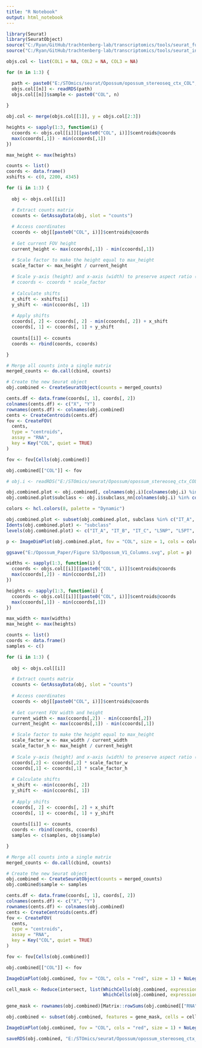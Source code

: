 ```yaml
---
title: "R Notebook"
output: html_notebook
---
```


```r

library(Seurat)
library(SeuratObject)
source("C:/Ryan/GitHub/trachtenberg-lab/transcriptomics/tools/seurat_functions.R")
source("C:/Ryan/GitHub/trachtenberg-lab/transcriptomics/tools/seurat_integration_functions.R")

objs.col <- list(COL1 = NA, COL2 = NA, COL3 = NA)

for (n in 1:3) {

  path <- paste0("E:/STOmics/seurat/Opossum/opossum_stereoseq_ctx_COL", n, "_EXTEXT.rds")
  objs.col[[n]] <- readRDS(path)
  objs.col[[n]]$sample <- paste0("COL", n)
  
}

```


```r

obj.col <- merge(objs.col[[1]], y = objs.col[2:3])

```


```r

heights <- sapply(1:3, function(i) {
  ccoords <- objs.col[[i]][[paste0("COL", i)]]$centroids@coords
  max(ccoords[,1]) - min(ccoords[,1])
})

max_height <- max(heights)

counts <- list()
coords <- data.frame()
xshifts <- c(0, 2200, 4345)

for (i in 1:3) {
  
  obj <- objs.col[[i]]

  # Extract counts matrix
  ccounts <- GetAssayData(obj, slot = "counts")
  
  # Access coordinates
  ccoords <- obj[[paste0("COL", i)]]$centroids@coords
  
  # Get current FOV height
  current_height <- max(ccoords[,1]) - min(ccoords[,1])

  # Scale factor to make the height equal to max_height
  scale_factor <- max_height / current_height
  
  # Scale y-axis (height) and x-axis (width) to preserve aspect ratio (optional)
  # ccoords <- ccoords * scale_factor
  
  # Calculate shifts
  x_shift <- xshifts[i]
  y_shift <- -min(ccoords[, 1])
  
  # Apply shifts
  ccoords[, 2] <- ccoords[, 2] - min(ccoords[, 2]) + x_shift
  ccoords[, 1] <- ccoords[, 1] + y_shift
  
  counts[[i]] <- ccounts
  coords <- rbind(coords, ccoords)

}

# Merge all counts into a single matrix
merged_counts <- do.call(cbind, counts)

# Create the new Seurat object
obj.combined <- CreateSeuratObject(counts = merged_counts)

cents.df <- data.frame(coords[, 1], coords[, 2])
colnames(cents.df) <- c("X", "Y")
rownames(cents.df) <- colnames(obj.combined)
cents <- CreateCentroids(cents.df)
fov <- CreateFOV(
  cents, 
  type = "centroids",
  assay = "RNA",
  key = Key("COL", quiet = TRUE)
)

fov <- fov[Cells(obj.combined)]

obj.combined[["COL"]] <- fov

# obj.i <- readRDS("E:/STOmics/seurat/Opossum/opossum_stereoseq_ctx_COLs_EXT_integrated.rds")

```


```r

obj.combined.plot <- obj.combined[, colnames(obj.i)[colnames(obj.i) %in% colnames(obj.combined)]]
obj.combined.plot$subclass <- obj.i$subclass_nn[colnames(obj.i) %in% colnames(obj.combined)]

colors <- hcl.colors(8, palette = "Dynamic")

obj.combined.plot <- subset(obj.combined.plot, subclass %in% c("IT_A", "IT_B", "IT_C", "IT_D", "L5NP", "L5PT", "L6CT", "L6b"))
Idents(obj.combined.plot) <- "subclass"
levels(obj.combined.plot) <- c("IT_A", "IT_B", "IT_C", "L5NP", "L5PT", "IT_D", "L6CT", "L6b")

p <- ImageDimPlot(obj.combined.plot, fov = "COL", size = 1, cols = colors) + NoLegend()

ggsave("E:/Opossum_Paper/Figure S3/Opossum_V1_Columns.svg", plot = p)

```


```r

widths <- sapply(1:3, function(i) {
  ccoords <- objs.col[[i]][[paste0("COL", i)]]$centroids@coords
  max(ccoords[,2]) - min(ccoords[,2])
})

heights <- sapply(1:3, function(i) {
  ccoords <- objs.col[[i]][[paste0("COL", i)]]$centroids@coords
  max(ccoords[,1]) - min(ccoords[,1])
})

max_width <- max(widths)
max_height <- max(heights)

counts <- list()
coords <- data.frame()
samples <- c()

for (i in 1:3) {
  
  obj <- objs.col[[i]]

  # Extract counts matrix
  ccounts <- GetAssayData(obj, slot = "counts")
  
  # Access coordinates
  ccoords <- obj[[paste0("COL", i)]]$centroids@coords
  
  # Get current FOV width and height
  current_width <- max(ccoords[,2]) - min(ccoords[,2])
  current_height <- max(ccoords[,1]) - min(ccoords[,1])

  # Scale factor to make the height equal to max_height
  scale_factor_w <- max_width / current_width
  scale_factor_h <- max_height / current_height
  
  # Scale y-axis (height) and x-axis (width) to preserve aspect ratio (optional)
  ccoords[,2] <- ccoords[,2] * scale_factor_w
  ccoords[,1] <- ccoords[,1] * scale_factor_h
  
  # Calculate shifts
  x_shift <- -min(ccoords[, 2])
  y_shift <- -min(ccoords[, 1])
  
  # Apply shifts
  ccoords[, 2] <- ccoords[, 2] + x_shift
  ccoords[, 1] <- ccoords[, 1] + y_shift
  
  counts[[i]] <- ccounts
  coords <- rbind(coords, ccoords)
  samples <- c(samples, obj$sample)

}

# Merge all counts into a single matrix
merged_counts <- do.call(cbind, counts)

# Create the new Seurat object
obj.combined <- CreateSeuratObject(counts = merged_counts)
obj.combined$sample <- samples

cents.df <- data.frame(coords[, 1], coords[, 2])
colnames(cents.df) <- c("X", "Y")
rownames(cents.df) <- colnames(obj.combined)
cents <- CreateCentroids(cents.df)
fov <- CreateFOV(
  cents, 
  type = "centroids",
  assay = "RNA",
  key = Key("COL", quiet = TRUE)
)

fov <- fov[Cells(obj.combined)]

obj.combined[["COL"]] <- fov

```


```r

ImageDimPlot(obj.combined, fov = "COL", cols = "red", size = 1) + NoLegend()

```


```r

cell_mask <- Reduce(intersect, list(WhichCells(obj.combined, expression = nFeature_RNA > 50),
                                    WhichCells(obj.combined, expression = nCount_RNA > 100)))
  
gene_mask <- rownames(obj.combined)[Matrix::rowSums(obj.combined[["RNA"]]@counts > 0) > 8]

obj.combined <- subset(obj.combined, features = gene_mask, cells = cell_mask)

```


```r

ImageDimPlot(obj.combined, fov = "COL", cols = "red", size = 1) + NoLegend()

```


```r

saveRDS(obj.combined, "E:/STOmics/seurat/Opossum/opossum_stereoseq_ctx_COLS_EXTEXT.rds")

```

